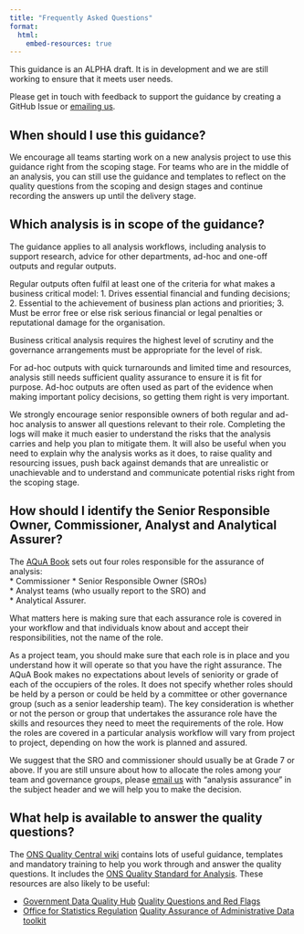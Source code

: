 ```yaml
---
title: "Frequently Asked Questions"
format:
  html:
    embed-resources: true
---
```


::: {.callout-note collapse="false"}
This guidance is an ALPHA draft. It is in development and we are still working to ensure that it meets user needs.

Please get in touch with feedback to support the guidance by creating a GitHub Issue or [emailing us](mailto:ASAP@ons.gov.uk).
:::

## When should I use this guidance?

We encourage all teams starting work on a new analysis project to use this guidance right from the scoping stage. For teams who are in the middle of an analysis, you can still use the guidance and templates to reflect on the quality questions from the scoping and design stages and continue recording the answers up until the delivery stage. 

## Which analysis is in scope of the guidance?

The guidance applies to all analysis workflows, including analysis to support research, advice for other departments, ad-hoc and one-off outputs and regular outputs.  

Regular outputs often fulfil at least one of the criteria for what makes a business critical model:
1. Drives essential financial and funding decisions;
2. Essential to the achievement of business plan actions and priorities;
3. Must be error free or else risk serious financial or legal penalties or reputational damage for the organisation.
    
Business critical analysis requires the highest level of scrutiny and the governance arrangements must be appropriate for the level of risk.  

For ad-hoc outputs with quick turnarounds and limited time and resources, analysis still needs sufficient quality assurance to ensure it is fit for purpose. Ad-hoc outputs are often used as part of the evidence when making important policy decisions, so getting them right is very important.  

We strongly encourage senior responsible owners of both regular and ad-hoc analysis to answer all questions relevant to their role. Completing the logs will make it much easier to understand the risks that the analysis carries and help you plan to mitigate them. It will also be useful when you need to explain why the analysis works as it does, to raise quality and resourcing issues, push back against demands that are unrealistic or unachievable and to understand and communicate potential risks right from the scoping stage.

## How should I identify the Senior Responsible Owner, Commissioner, Analyst and Analytical Assurer?

The [AQuA Book](https://www.gov.uk/government/publications/the-aqua-book-guidance-on-producing-quality-analysis-for-government) sets out four roles responsible for the assurance of analysis:   
* Commissioner
* Senior Responsible Owner (SROs)    
* Analyst teams (who usually report to the SRO) and    
* Analytical Assurer.    

What matters here is making sure that each assurance role is covered in your workflow and that individuals know about and accept their responsibilities, not the name of the role.    

As a project team, you should make sure that each role is in place and you understand how it will operate so that you have the right assurance. The AQuA Book makes no expectations about levels of seniority or grade of each of the occupiers of the roles. It does not specify whether roles should be held by a person or could be held by a committee or other governance group (such as a senior leadership team). The key consideration is whether or not the person or group that undertakes the assurance role have the skills and resources they need to meet the requirements of the role. How the roles are covered in a particular analysis workflow will vary from project to project, depending on how the work is planned and assured. 

We suggest that the SRO and commissioner should usually be at Grade 7 or above. If you are still unsure about how to allocate the roles among your team and governance groups, please [email us](mailto:ASAP@ons.gov.uk) with "analysis assurance" in the subject header and we will help you to make the decision. 

## What help is available to answer the quality questions?

The [ONS Quality Central wiki](https://officenationalstatistics.sharepoint.com/sites/onswiki/SitePages/Quality-Central.aspx) contains lots of useful guidance, templates and mandatory training to help you work through and answer the quality questions. It includes the [ONS Quality Standard for Analysis](https://officenationalstatistics.sharepoint.com/sites/onswiki/SitePages/Quality_Standards.aspx). These resources are also likely to be useful:

* [Government Data Quality Hub](https://www.gov.uk/government/organisations/government-data-quality-hub) [Quality Questions and Red Flags](https://dataqualityhub.github.io/resources-for-quality-analysis-external/)    
* [Office for Statistics Regulation](https://osr.statisticsauthority.gov.uk/) [Quality Assurance of Administrative Data toolkit](https://osr.statisticsauthority.gov.uk/publication/administrative-data-quality-assurance-toolkit/)